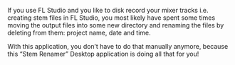 If you use FL Studio and you like to disk record your mixer tracks i.e. creating stem files in FL Studio, you most likely have spent some times moving the output files into some new directory and renaming the files by deleting from them: project name, date and time.

With this application, you don’t have to do that manually anymore, because this “Stem Renamer” Desktop application is doing all that for you!
